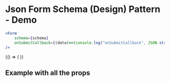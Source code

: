 

<Meta title="Demo" component={Form} />




# Json Form Schema (Design) Pattern - Demo

```jsx
<Form 
    schema={schema} 
    onSubmitCallback={(data)=>(console.log("onSubmitCallback", JSON.stringify(data)))}
/>
```

<Story name="With hooks">
  {() => (
      <DemoApp/>
    )}
</Story>


## Example with all the props


<!-- https://github.com/storybookjs/storybook/blob/next/docs/writing-docs/doc-blocks.md -->

<Canvas>
 <Title />
    <Subtitle />
    <Description />
    <Primary />
    <Controls />
    <Story id="components-form--with-schema" />
</Canvas>

## Props 
<ArgsTable of={Form} />





## Moving the submit button outside of the form
_**TL;DR** see option `2` below_



The submit button will only trigger the form submission if it's placed inside a form element with a valid action attribute.

If you move the submit button outside of the form element, it will no longer trigger the form submission, and clicking the button will not perform any action.

If you need to move the submit button for layout purposes, you have two options
1. can still achieve the desired layout by positioning the form element and the submit button separately using CSS, without actually moving the submit button outside of the form. This way, the button will still trigger the form submission when clicked.
2. you can not display the submit button in the form. Use the `onChangeCallback` to keep state outside of the form component in a parent component. And then add a save button that when clicked saves that `formData`.
	
Eg:

```jsx
<Form 
    schema={schema} 
    onChangeCallback={(data)=>(console.log("changed", JSON.stringify(data))}
    showSubmitButton={false}
/>
```




<Story 
    name="No submit btn"
    args={{ 
            schema: getSchemaExamples("basic"), 
            onChangeCallback: (data)=>(console.log("changed", JSON.stringify(data))),
            showSubmitButton: false
        }}>
    {Template.bind({})}
</Story>


## Links

- [JSON](https://www.json.org/json-en.html)
